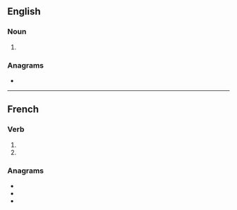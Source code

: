{{also|tonnés}}
==English==

===Noun===
{{head|en|noun plural form}}

# {{plural of|tonne|lang=en}}

===Anagrams===
* {{anagrams|en|nonets|senton|sonnet|stonen|tennos|tenons|tenson}}

----

==French==

===Verb===
{{head|fr|verb form}}

# {{inflection of|tonner||2|s|pres|indc|lang=fr}}
# {{inflection of|tonner||2|s|pres|subj|lang=fr}}

===Anagrams===
* {{l|fr|entons}}
* {{l|fr|sonnet}}
* {{l|fr|tenons}}